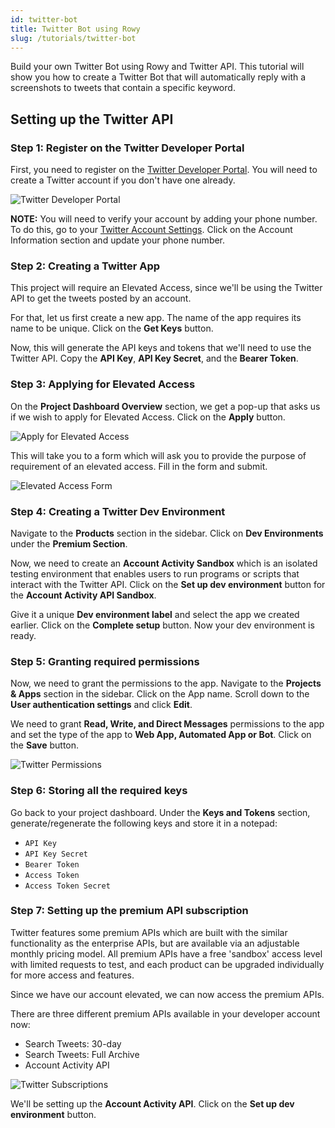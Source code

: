 ```yaml
---
id: twitter-bot
title: Twitter Bot using Rowy
slug: /tutorials/twitter-bot
---
```



Build your own Twitter Bot using Rowy and Twitter API. This tutorial will show you how to create a Twitter Bot that will automatically reply with a screenshots to tweets that contain a specific keyword.

## Setting up the Twitter API

### Step 1: Register on the Twitter Developer Portal

First, you need to register on the [Twitter Developer Portal](https://developer.twitter.com/en/portal/dashboard). You will need to create a Twitter account if you don't have one already.

<img src={twitterSetup} alt="Twitter Developer Portal" />

**NOTE:** You will need to verify your account by adding your phone number. To do this, go to your [Twitter Account Settings](https://twitter.com/settings/account). Click on the Account Information section and update your phone number.

### Step 2: Creating a Twitter App

This project will require an Elevated Access, since we'll be using the Twitter API to get the tweets posted by an account. 

For that, let us first create a new app. The name of the app requires its name to be unique. Click on the **Get Keys** button.

Now, this will generate the API keys and tokens that we'll need to use the Twitter API. Copy the **API Key**, **API Key Secret**, and the **Bearer Token**.


### Step 3: Applying for Elevated Access

On the **Project Dashboard Overview** section, we get a pop-up that asks us if we wish to apply for Elevated Access. Click on the **Apply** button.

<img src={elevatedButton} alt="Apply for Elevated Access" />

This will take you to a form which will ask you to provide the purpose of requirement of an elevated access. Fill in the form and submit.

<img src={elevatedSubmit} alt="Elevated Access Form" />


### Step 4: Creating a Twitter Dev Environment

Navigate to the **Products** section in the sidebar. Click on **Dev Environments** under the **Premium Section**.

Now, we need to create an **Account Activity Sandbox** which is an isolated testing environment that enables users to run programs or scripts that interact with the Twitter API. Click on the **Set up dev environment** button for the **Account Activity API Sandbox**.

Give it a unique **Dev environment label** and select the app we created earlier. Click on the **Complete setup** button. Now your dev environment is ready.


### Step 5: Granting required permissions

Now, we need to grant the permissions to the app. Navigate to the **Projects & Apps** section in the sidebar. Click on the App name. Scroll down to the **User authentication settings** and click **Edit**.

We need to grant **Read, Write, and Direct Messages** permissions to the app and set the type of the app to **Web App, Automated App or Bot**. Click on the **Save** button.

<img src={twitterPermissions} alt="Twitter Permissions" />


### Step 6: Storing all the required keys

Go back to your project dashboard. Under the **Keys and Tokens** section, generate/regenerate the following keys and store it in a notepad:

- `API Key`
- `API Key Secret`
- `Bearer Token`
- `Access Token`
- `Access Token Secret`

### Step 7: Setting up the premium API subscription

Twitter features some premium APIs which are built with the similar functionality as the enterprise APIs, but are available via an adjustable monthly pricing model. All premium APIs have a free 'sandbox' access level with limited requests to test, and each product can be upgraded individually for more access and features.

Since we have our account elevated, we can now access the premium APIs. 

There are three different premium APIs available in your developer account now:
- Search Tweets: 30-day
- Search Tweets: Full Archive
- Account Activity API

<img src={twitterSubscriptions} alt="Twitter Subscriptions" />

We'll be setting up the **Account Activity API**. Click on the **Set up dev environment** button. 